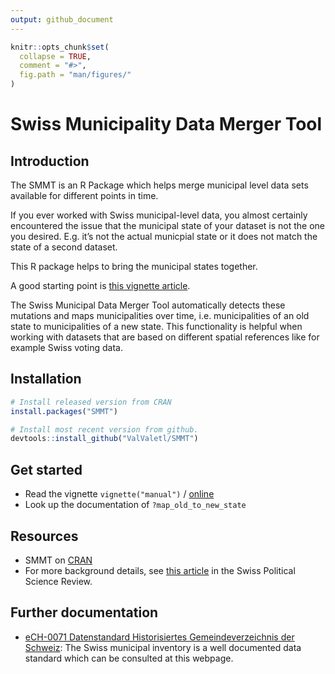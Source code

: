 ```yaml
---
output: github_document
---
```


<!-- README.md is generated from README.Rmd. Please edit that file -->

```r
knitr::opts_chunk$set(
  collapse = TRUE,
  comment = "#>",
  fig.path = "man/figures/"
)
```

# Swiss Municipality Data Merger Tool

## Introduction

The SMMT is an R Package which helps merge municipal level data sets available for different points in time.

If you ever worked with Swiss municipal-level data, you almost certainly encountered the issue that the municipal state of your dataset is not the one you desired. E.g. it's not the actual municpial state or it does not match the state of a second dataset. 

This R package helps to bring the municipal states together. 

A good starting point is [this vignette article](https://smmt.valentinknechtl.ch/articles/manual.html).


The Swiss Municipal Data Merger Tool automatically detects these mutations and maps municipalities over time, i.e. municipalities of an old state to municipalities of a new state. This functionality is helpful when working with datasets that are based on different spatial references like for example Swiss voting data.


## Installation

```r
# Install released version from CRAN
install.packages("SMMT")
```

```r
# Install most recent version from github.
devtools::install_github("ValValetl/SMMT")
```

## Get started

* Read the vignette  `vignette("manual")` / [online](https://smmt.valentinknechtl.ch/articles/manual.html)
* Look up the documentation of `?map_old_to_new_state`

## Resources

* SMMT on [CRAN](https://cran.r-project.org/package=SMMT)
* For more background details, see [this article](https://onlinelibrary.wiley.com/doi/full/10.1111/spsr.12487) in the Swiss Political Science Review.

## Further documentation

* [eCH-0071 Datenstandard Historisiertes Gemeindeverzeichnis der Schweiz](https://ech.ch/de/standards/60121): The Swiss municipal inventory is a well documented data standard which can be consulted at this webpage.
